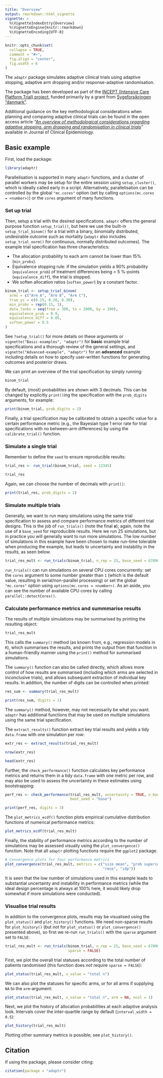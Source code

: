 ```yaml
---
title: "Overview"
output: rmarkdown::html_vignette
vignette: >
  %\VignetteIndexEntry{Overview}
  %\VignetteEngine{knitr::rmarkdown}
  %\VignetteEncoding{UTF-8}
---
```


```r
knitr::opts_chunk$set(
  collapse = TRUE,
  comment = "#>",
  fig.align = "center",
  fig.width = 6
)
```

The `adaptr` package simulates adaptive clinical trials using adaptive
stopping, adaptive arm dropping and/or response-adaptive randomisation.

The package has been developed as part of the
[INCEPT (Intensive Care Platform Trial) project](https://incept.dk/), funded
primarily by a grant from
[Sygeforsikringen "danmark"](https://www.sygeforsikring.dk/).

Additional guidance on the key methodological considerations when planning and
comparing adaptive clinical trials can be found in the open access article
*"[An overview of methodological considerations regarding adaptive stopping, arm dropping and randomisation in clinical trials](https://doi.org/10.1016/j.jclinepi.2022.11.002)"*
available in Journal of Clinical Epidemiology.

## Basic example
First, load the package:

```r
library(adaptr)
```

Parallelisation is supported in many `adaptr` functions, and a cluster of
parallel workers may be setup for the entire session using `setup_cluster()`,
which is ideally called early in a script. Alternatively, parallelisation
can be controlled by the global `"mc.cores"` option (set by calling
`options(mc.cores = <number>)`) or the `cores` argument of many functions.

### Set up trial
Then, setup a trial with the desired specifications. `adaptr` offers the
general purpose function `setup_trial()`, but here we use the built-in
`setup_trial_binom()` for a trial with a binary, binomially distributed,
undesirable outcome such as mortality (`adaptr` also includes
`setup_trial_norm()` for continuous, normally distributed outcomes).
The example trial specification has three characteristics:

- The allocation probability to each arm cannot be lower than 15% (`min_probs`).
- Equivalence stopping rule: if the simulation yields a 90% probability
(`equivalence_prob`) of treatment differences being < 5 %-points
(`equivalence_diff`), the trial is stopped.
- We soften allocation ratios (`soften_power`) by a constant factor.

```r
binom_trial <- setup_trial_binom(
  arms = c("Arm A", "Arm B", "Arm C"),
  true_ys = c(0.25, 0.20, 0.30),
  min_probs = rep(0.15, 3), 
  data_looks = seq(from = 300, to = 2000, by = 100),
  equivalence_prob = 0.9,
  equivalence_diff = 0.05,
  soften_power = 0.5 
) 
```

See `?setup_trial()` for more details on these arguments or
`vignette("Basic-examples", "adaptr")` for **basic** example trial
specifications and a thorough review of the general settings, and
`vignette("Advanced-example", "adaptr")` for an **advanced** example including
details on how to specify user-written functions for generating outcomes and
posterior draws.

We can print an overview of the trial specification by simply running:

```r
binom_trial
```

By default, (most) probabilities are shown with 3 decimals. This can be changed
by explicitly `print()`ing the specification with the `prob_digits` arguments,
for example:

```r
print(binom_trial, prob_digits = 2)
```

Finally, a trial specification may be calibrated to obtain a specific value for
a certain performance metric (e.g., the Bayesian type 1 error rate for trial
specifications with no between-arm differences) by using the `calibrate_trial()`
function. 

### Simulate a single trial
Remember to define the `seed` to ensure reproducible results:

```r
trial_res <- run_trial(binom_trial, seed = 12345)

trial_res
```

Again, we can choose the number of decimals with `print()`:

```r
print(trial_res, prob_digits = 2)
```

### Simulate multiple trials
Generally, we want to run many simulations using the same trial specification to
assess and compare performance metrics of different trial designs. This is the
job of `run_trials()` (note the final ***s***); again, note the use of a
`base_seed` for reproducible results. Here we run 25 simulations, but in
practice you will generally want to run more simulations. The low number of
simulations in this example have been chosen to make run-time tolerable when
producing the example, but leads to uncertainty and instability in the results,
as seen below.

```r
trial_res_mult <- run_trials(binom_trial, n_rep = 25, base_seed = 67890)
```

`run_trials()` can run simulations on several CPU cores concurrently: set the
`cores` argument to some number greater than `1` (which is the default value,
resulting in serial/non-parallel processing) or set the global `"mc.cores"`
option using `options(mc.cores = <number>)`. As an aside, you can see the
number of available CPU cores by calling `parallel::detectCores()`.

###  Calculate performance metrics and summmarise results
The results of multiple simulations may be summarised by printing the resulting
object:

```r
trial_res_mult
```

This calls the `summary()` method (as known from, e.g., regression models in
`R`), which summarises the results, and prints the output from that function in
a human-friendly manner using the `print()` method for summarised simulations.

The `summary()` function can also be called directly, which allows more control
of how results are summarised (including which arms are selected in inconclusive
trials), and allows subsequent extraction of individual key results. In
addition, the number of digits can be controlled when printed:

```r
res_sum <- summary(trial_res_mult)

print(res_sum, digits = 1)
```

The `summary()` method, however, may not necessarily be what you want. `adaptr`
has additional functions that may be used on multiple simulations using the same
trial specification.

The `extract_results()` function extract key trial results and yields a tidy
`data.frame` with one simulation per row:

```r
extr_res <- extract_results(trial_res_mult)

nrow(extr_res)

head(extr_res)
```

Further, the `check_performance()` function calculates key performance metrics
and returns them in a tidy `data.frame` with one metric per row, and may also be
used to assess the uncertainty in these estimates using bootstrapping:

```r
perf_res <- check_performance(trial_res_mult, uncertainty = TRUE, n_boot = 1000,
                              boot_seed = "base")

print(perf_res, digits = 3)
```

The `plot_metrics_ecdf()` function plots empirical cumulative distribution
functions of numerical performance metrics:
```r
plot_metrics_ecdf(trial_res_mult)
```

Finally, the stability of performance metrics according to the number of
simulations may be assessed visually using the `plot_convergence()` function.
Note that all `adaptr` plotting functions require the `ggplot2` package.

```r
# Convergence plots for four performance metrics
plot_convergence(trial_res_mult, metrics = c("size mean", "prob superior",
                                             "rmse", "idp"))
```

It is seen that the low number of simulations used in this example leads to
substantial uncertainty and instability in performance metrics (while the ideal
design percentage is always at 100% here, it would likely drop somewhat if more
simulations were conducted).

### Visualise trial results
In addition to the convergence plots, results may be visualised using the
`plot_status()` and `plot_history()` functions.
We need non-sparse results for `plot_history()` (but *not* for `plot_status()`
or `plot_convergence()` presented above), so first we re-run `run_trials()` with
the `sparse` argument set to `FALSE`:

```r
trial_res_mult <- run_trials(binom_trial, n_rep = 25, base_seed = 67890,
                             sparse = FALSE)
```

First, we plot the overall trial statuses according to the total number of
patients randomised (this function does *not* require `sparse = FALSE`):

```r
plot_status(trial_res_mult, x_value = "total n")
```

We can also plot the statuses for specific arms, or for all arms if supplying
`NA` to the `arm`-argument:

```r
plot_status(trial_res_mult, x_value = "total n", arm = NA, ncol = 1)
```

Next, we plot the history of allocation probabilities at each adaptive
analysis look. Intervals cover the inter-quartile range by default
(`interval_width = 0.5`):

```r
plot_history(trial_res_mult)
```

Plotting other summary metrics is possible; see `plot_history()`.

## Citation
If using the package, please consider citing:

```r
citation(package = "adaptr")
```
